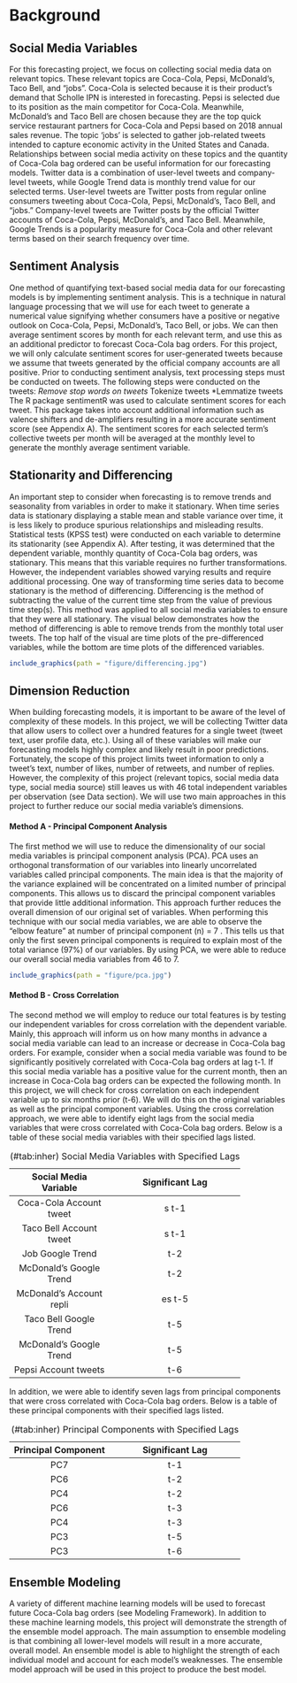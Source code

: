 <!--
This is for including Chapter 1.  Notice that it's also good practice to name your chunk.  This will help you debug potential issues as you knit.  The chunk above is called intro and the one below is called background.  Feel free to change the name of the Rmd file as you wish, but don't forget to change it here from 01-background.Rmd.
-->

<!--
The {#background} text after the chapter declaration will allow us to link throughout the document back to the beginning of of the background section.  These labels will automatically be generated (if not specified) by changing the spaces to hyphens and capital letters to lowercase.  Look for the reference to this label at the beginning of Chapter 2.
-->

# Background {#background .unnumbered}

## Social Media Variables {.unnumbered}
For this forecasting project, we focus on collecting social media data on relevant topics. These relevant topics are Coca-Cola, Pepsi, McDonald’s, Taco Bell, and “jobs”.  Coca-Cola is selected because it is their product’s demand that Scholle IPN is interested in forecasting. Pepsi is selected due to its position as the main competitor for Coca-Cola.  Meanwhile, McDonald’s and Taco Bell are chosen because they are the top quick service restaurant partners for Coca-Cola and Pepsi based on 2018 annual sales revenue. The topic ‘jobs’ is selected to gather job-related tweets intended to capture economic activity in the United States and Canada.  Relationships between social media activity on these topics and the quantity of Coca-Cola bag ordered can be useful information for our forecasting models.
Twitter data is a combination of user-level tweets and company-level tweets, while Google Trend data is monthly trend value for our selected terms.  User-level tweets are Twitter posts from regular online consumers tweeting about Coca-Cola, Pepsi, McDonald’s, Taco Bell, and “jobs.”  Company-level tweets are Twitter posts by the official Twitter accounts of Coca-Cola, Pepsi, McDonald’s, and Taco Bell.  Meanwhile, Google Trends is a popularity measure for Coca-Cola and other relevant terms based on their search frequency over time. 

## Sentiment Analysis {.unnumbered}
One method of quantifying text-based social media data for our forecasting models is by implementing sentiment analysis.  This is a technique in natural language processing that we will use for each tweet to generate a numerical value signifying whether consumers have a positive or negative outlook on Coca-Cola, Pepsi, McDonald’s, Taco Bell, or jobs.  We can then average sentiment scores by month for each relevant term, and use this as an additional predictor to forecast Coca-Cola bag orders.  For this project, we will only calculate sentiment scores for user-generated tweets because we assume that tweets generated by the official company accounts are all positive.
Prior to conducting sentiment analysis, text processing steps must be conducted on tweets. The following steps were conducted on the tweets:
*Remove stop words on tweets
*Tokenize tweets
*Lemmatize tweets   
The R package sentimentR was used to calculate sentiment scores for each tweet. This package takes into account additional information such as valence shifters and de-amplifiers resulting in a more accurate sentiment score (see Appendix A).  The sentiment scores for each selected term’s collective tweets per month will be averaged at the monthly level to generate the monthly average sentiment variable.  

## Stationarity and Differencing {.unnumbered}
An important step to consider when forecasting is to remove trends and seasonality from variables in order to make it stationary.  When time series data is stationary displaying a stable mean and stable variance over time, it is less likely to produce spurious relationships and misleading results.  Statistical tests (KPSS test) were conducted on each variable to determine its stationarity (see Appendix A).  After testing, it was determined that the dependent variable, monthly quantity of Coca-Cola bag orders, was stationary.  This means that this variable requires no further transformations.  However, the independent variables showed varying results and require additional processing.  One way of transforming time series data to become stationary is the method of differencing.  Differencing is the method of subtracting the value of the current time step from the value of previous time step(s).  This method was applied to all social media variables to ensure that they were all stationary.  The visual below demonstrates how the method of differencing is able to remove trends from the monthly total user tweets.  The top half of the visual are time plots of the pre-differenced variables, while the bottom are time plots of the differenced variables.

```r
include_graphics(path = "figure/differencing.jpg")
```

## Dimension Reduction {.unnumbered}
When building forecasting models, it is important to be aware of the level of complexity of these models.  In this project, we will be collecting Twitter data that allow users to collect over a hundred features for a single tweet (tweet text, user profile data, etc.).  Using all of these variables will make our forecasting models highly complex and likely result in poor predictions.  Fortunately, the scope of this project limits tweet information to only a tweet’s text, number of likes, number of retweets, and number of replies.  However, the complexity of this project (relevant topics, social media data type, social media source) still leaves us with 46 total independent variables per observation (see Data section).  We will use two main approaches in this project to further reduce our social media variable’s dimensions.

#### Method A - Principal Component Analysis {.unnumbered} 
The first method we will use to reduce the dimensionality of our social media variables is principal component analysis (PCA).  PCA uses an orthogonal transformation of our variables into linearly uncorrelated variables called principal components.   The main idea is that the majority of the variance explained will be concentrated on a limited number of principal components.  This allows us to discard the principal component variables that provide little additional information.  This approach further reduces the overall dimension of our original set of variables.  When performing this technique with our social media variables, we are able to observe the “elbow feature” at number of principal component (n) = 7 .  This tells us that only the first seven principal components is required to explain most of the total variance (97%) of our variables. By using PCA, we were able to reduce our overall social media variables from 46 to 7.

```r
include_graphics(path = "figure/pca.jpg")
```

#### Method B - Cross Correlation {.unnumbered}
The second method we will employ to reduce our total features is by testing our independent variables for cross correlation with the dependent variable.  Mainly, this approach will inform us on how many months in advance a social media variable can lead to an increase or decrease in Coca-Cola bag orders. For example, consider when a social media variable was found to be significantly positively correlated with Coca-Cola bag orders at lag t-1.  If this social media variable has a positive value for the current month, then an increase in Coca-Cola bag orders can be expected the following month. In this project, we will check for cross correlation on each independent variable up to six months prior (t-6). We will do this on the original variables as well as the principal component variables. Using the cross correlation approach, we were able to identify eight lags from the social media variables that were cross correlated with Coca-Cola bag orders. Below is a table of these social media variables with their specified lags listed. 

----------------------------------------------------------
  Social Media Variable             Significant Lag   
------------------------- -------------------------------- 
  Coca-Cola  Account tweets               t-1                     
  
  Taco Bell  Account tweets               t-1                       
  
  Job Google Trend                        t-2                        
  
  McDonald’s Google Trend                 t-2
  
  McDonald’s Account replies              t-5
  
  Taco Bell Google Trend                  t-5
  
  McDonald’s Google Trend                 t-5
  
  Pepsi Account tweets                    t-6
------------------------- ----------------------------------------- 
Table: (\#tab:inher) Social Media Variables with Specified Lags

In addition, we were able to identify seven lags from principal components that were cross correlated with Coca-Cola bag orders.  Below is a table of these principal components with their specified lags listed. 

----------------------------------------------------------
  Principal Component             Significant Lag   
------------------------- -------------------------------- 
           PC7                            t-1                     
  
           PC6                            t-2                          
  
           PC4                            t-2                         
  
           PC6                            t-3
  
           PC4                            t-3
  
           PC3                            t-5
  
           PC3                            t-6
------------------------- ----------------------------------------- 
Table: (\#tab:inher) Principal Components with Specified Lags

## Ensemble Modeling {.unnumbered}
A variety of different machine learning models will be used to forecast future Coca-Cola bag orders (see Modeling Framework).  In addition to these machine learning models, this project will demonstrate the strength of the ensemble model approach. The main assumption to ensemble modeling is that combining all lower-level models will result in a more accurate, overall model. An ensemble model is able to highlight the strength of each individual model and account for each model’s weaknesses.  The ensemble model approach will be used in this project to produce the best model.


\newpage
